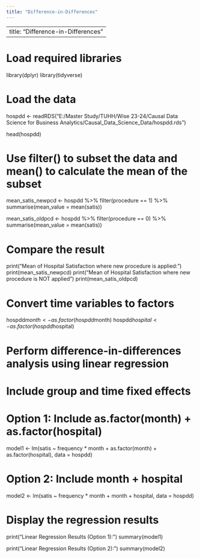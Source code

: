 ```yaml
---
title: "Difference-in-Differences"
---
```


---
  title: "Difference-in-Differences"
---
  
# Load required libraries
library(dplyr)
library(tidyverse)

# Load the data
hospdd <- readRDS("E:/Master Study/TUHH/Wise 23-24/Causal Data Science for Business Analytics/Causal_Data_Science_Data/hospdd.rds")

head(hospdd)

# Use filter() to subset the data and mean() to calculate the mean of the subset
mean_satis_newpcd <- hospdd %>%
  filter(procedure == 1) %>%
  summarise(mean_value = mean(satis))

mean_satis_oldpcd <- hospdd %>%
  filter(procedure == 0) %>%
  summarise(mean_value = mean(satis))


# Compare the result
print("Mean of Hospital Satisfaction where new procedure is applied: ")
print(mean_satis_newpcd)
print("Mean of Hospital Satisfaction where new procedure is NOT applied")
print(mean_satis_oldpcd)

# Convert time variables to factors
hospdd$month <- as.factor(hospdd$month)
hospdd$hospital <- as.factor(hospdd$hospital)


# Perform difference-in-differences analysis using linear regression
# Include group and time fixed effects

# Option 1: Include as.factor(month) + as.factor(hospital)
model1 <- lm(satis ~ frequency * month + as.factor(month) + as.factor(hospital), data = hospdd)

# Option 2: Include month + hospital
model2 <- lm(satis ~ frequency * month + month + hospital, data = hospdd)

# Display the regression results
print("Linear Regression Results (Option 1):")
summary(model1)

print("Linear Regression Results (Option 2):")
summary(model2)

